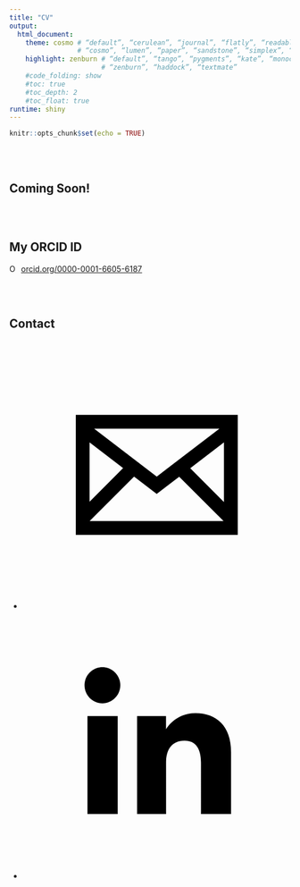 ```yaml
---
title: "CV"
output:
  html_document:
    theme: cosmo # “default”, “cerulean”, “journal”, “flatly”, “readable”, “spacelab”, “united”,
                 # “cosmo”, “lumen”, “paper”, “sandstone”, “simplex”, “yeti”
    highlight: zenburn # “default”, “tango”, “pygments”, “kate”, “monochrome”, “espresso”,
                       # “zenburn”, “haddock”, “textmate”
    #code_folding: show
    #toc: true
    #toc_depth: 2
    #toc_float: true
runtime: shiny
---
```


```r
knitr::opts_chunk$set(echo = TRUE)
```

<br></br>

## Coming Soon!

<br></br>

## My ORCID ID

<div itemscope itemtype="https://schema.org/Person"><a itemprop="sameAs" content="https://orcid.org/0000-0001-6605-6187" href="https://orcid.org/0000-0001-6605-6187" target="orcid.widget" rel="noopener noreferrer" style="vertical-align:top;"><img src="https://orcid.org/sites/default/files/images/orcid_16x16.png" style="width:1em;margin-right:.5em;" alt="ORCID iD icon">orcid.org/0000-0001-6605-6187</a></div>

<br></br>

## Contact
<ul class="soc">
<li><a href="mailto:dnusbaum@usc.edu" class="icon-8 email" title="Email"><svg viewBox="0 0 512 512"><path d="M101.3 141.6v228.9h0.3 308.4 0.8V141.6H101.3zM375.7 167.8l-119.7 91.5 -119.6-91.5H375.7zM127.6 194.1l64.1 49.1 -64.1 64.1V194.1zM127.8 344.2l84.9-84.9 43.2 33.1 43-32.9 84.7 84.7L127.8 344.2 127.8 344.2zM384.4 307.8l-64.4-64.4 64.4-49.3V307.8z"/></svg></a></li>

<li><a href="https://www.linkedin.com/in/david-j-nusbaum/" class="icon-17 linkedin" title="LinkedIn"><svg viewBox="0 0 512 512"><path d="M186.4 142.4c0 19-15.3 34.5-34.2 34.5 -18.9 0-34.2-15.4-34.2-34.5 0-19 15.3-34.5 34.2-34.5C171.1 107.9 186.4 123.4 186.4 142.4zM181.4 201.3h-57.8V388.1h57.8V201.3zM273.8 201.3h-55.4V388.1h55.4c0 0 0-69.3 0-98 0-26.3 12.1-41.9 35.2-41.9 21.3 0 31.5 15 31.5 41.9 0 26.9 0 98 0 98h57.5c0 0 0-68.2 0-118.3 0-50-28.3-74.2-68-74.2 -39.6 0-56.3 30.9-56.3 30.9v-25.2H273.8z"/></svg></a></li>

</ul>
